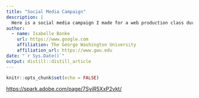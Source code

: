 ```yaml
---
title: "Social Media Campaign"
description: |
  Here is a social media campaign I made for a web production class during my senior year at GWU.
author:
  - name: Isabelle Bonke 
    url: https://www.google.com
    affiliation: The George Washington University
    affiliation_url: https://www.gwu.edu
date: "`r Sys.Date()`"
output: distill::distill_article
---
```


```r
knitr::opts_chunk$set(echo = FALSE)
```

<https://spark.adobe.com/page/7SyiR5XxP2vkt/>
